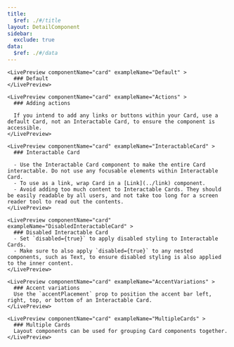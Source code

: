 ```yaml
---
title:
  $ref: ./#/title
layout: DetailComponent
sidebar:
  exclude: true
data:
  $ref: ./#/data
---
```


<LivePreviewControls>

    <LivePreview componentName="card" exampleName="Default" >
      ### Default
    </LivePreview>

    <LivePreview componentName="card" exampleName="Actions" >
      ### Adding actions

      If you intend to add any links or buttons within your Card, use a default Card, not an Interactable Card, to ensure the component is accessible.
    </LivePreview>

    <LivePreview componentName="card" exampleName="InteractableCard" >
      ### Interactable Card

      - Use the Interactable Card component to make the entire Card interactable. Do not use any focusable elements within Interactable Card.
      - To use as a link, wrap Card in a [Link](../link) component.
      - Avoid adding too much content to Interactable Cards. They should be easily readable by all users, and not take too long for a screen reader tool to read out the contents.
    </LivePreview>

    <LivePreview componentName="card" exampleName="DisabledInteractableCard" >
      ### Disabled Interactable Card
      - Set `disabled={true}` to apply disabled styling to Interactable Cards.
      - Make sure to also apply `disabled={true}` to any nested components, such as Text, to ensure disabled styling is also applied to the inner content.
    </LivePreview>

    <LivePreview componentName="card" exampleName="AccentVariations" >
      ### Accent variations
      Use the `accentPlacement` prop to position the accent bar left, right, top, or bottom of an Interactable Card.
    </LivePreview>

    <LivePreview componentName="card" exampleName="MultipleCards" >
      ### Multiple Cards
      Layout components can be used for grouping Card components together.
    </LivePreview>

</LivePreviewControls>
